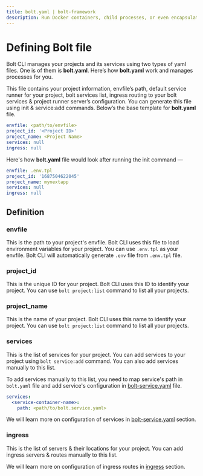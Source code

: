 ```yaml
---
title: bolt.yaml | bolt-framework
description: Run Docker containers, child processes, or even encapsulate your entire project within a VM, all under one unified API.
---
```



<Meta title="API Reference/bolt.yaml" />

# Defining Bolt file

Bolt CLI manages your projects and its services using two types of yaml files. One is of them is **bolt.yaml**. Here’s how **bolt.yaml** work and manages processes for you.

This file contains your project information, envfile’s path, default service runner for your project, bolt services list, ingress routing to your bolt services & project runner server’s configuration.
You can generate this file using init & service:add commands. Below’s the base template for **bolt.yaml** file.

```yaml
envfile: <path/to/envfile>
project_id: '<Project ID>'
project_name: <Project Name>
services: null
ingress: null
```

Here's how **bolt.yaml** file would look after running the init command —

```yaml
envfile: .env.tpl
project_id: '1687504622045'
project_name: mynextapp
services: null
ingress: null
```

## Definition

### envfile

This is the path to your project's envfile. Bolt CLI uses this file to load environment variables for your project. You can use `.env.tpl` as your envfile. Bolt CLI will automatically generate `.env` file from `.env.tpl` file.

### project_id

This is the unique ID for your project. Bolt CLI uses this ID to identify your project. You can use `bolt project:list` command to list all your projects.

### project_name

This is the name of your project. Bolt CLI uses this name to identify your project. You can use `bolt project:list` command to list all your projects.

### services

This is the list of services for your project. You can add services to your project using `bolt service:add` command. You can also add services manually to this list.

To add services manually to this list, you need to map service's path in `bolt.yaml` file and add service's configuration in [bolt-service.yaml](/api-reference/bolt.service.yaml) file.

```yaml
services:
  <service-container-name>:
    path: <path/to/bolt.service.yaml>
```

We will learn more on configuration of services in [bolt-service.yaml](/api-reference/bolt.service.yaml) section.

### ingress

This is the list of servers & their locations for your project. You can add ingress servers & routes manually to this list.

We will learn more on configuration of ingress routes in [ingress](/api-reference/ingress) section.
